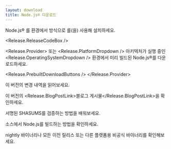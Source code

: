 ```yaml
---
layout: download
title: Node.js® 다운로드
---
```


<section>
Node.js® <Release.VersionDropdown />를 <Release.OperatingSystemDropdown /> 환경에서 <Release.InstallationMethodDropdown /> 방식으로 <Release.PackageManagerDropdown />를(을) 사용해 설치하세요.

<Release.ReleaseCodeBox />

<Release.Provider>
  또는 <Release.PlatformDropdown /> 아키텍처가 실행 중인 <Release.OperatingSystemDropdown /> 환경에서 미리 빌드된 Node.js®를 다운로드하세요.

  <Release.PrebuiltDownloadButtons />
</Release.Provider>
</section>

<section>
이 버전의 <Release.ChangelogLink>변경 내역</Release.ChangelogLink>을 읽어보세요.

이 버전의 <Release.BlogPostLink>블로그 게시물</Release.BlogPostLink>을 확인하세요.

서명된 SHASUMS를 <LinkWithArrow href="https://github.com/nodejs/node#verifying-binaries">검증</LinkWithArrow>하는 방법을 배워보세요.

소스에서 <LinkWithArrow href="https://github.com/nodejs/node/blob/main/BUILDING.md#building-nodejs-on-supported-platforms">Node.js를 빌드</LinkWithArrow>하는 방법을 확인하세요.

<LinkWithArrow href="https://nodejs.org/download/nightly/">nightly</LinkWithArrow> 바이너리나 모든 <Link href="/about/previous-releases#looking-for-latest-release-of-a-version-branch">이전 릴리스</Link> 또는 다른 플랫폼용 <LinkWithArrow href="https://unofficial-builds.nodejs.org/download/">비공식</LinkWithArrow> 바이너리를 확인해보세요.
</section>
